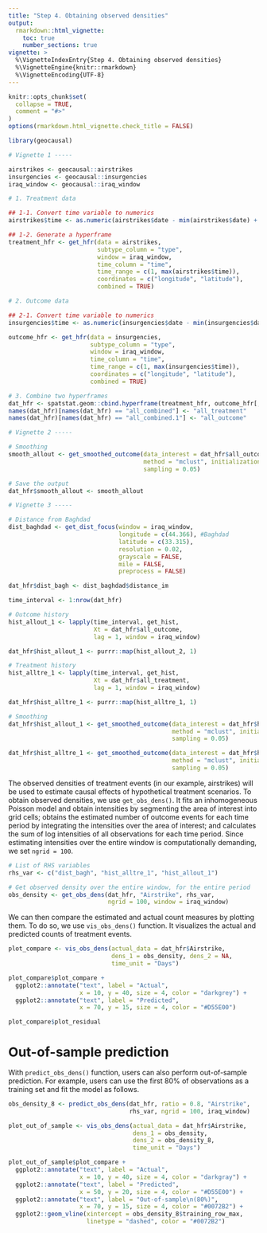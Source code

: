 ```yaml
---
title: "Step 4. Obtaining observed densities"
output: 
  rmarkdown::html_vignette:
    toc: true
    number_sections: true
vignette: >
  %\VignetteIndexEntry{Step 4. Obtaining observed densities}
  %\VignetteEngine{knitr::rmarkdown}
  %\VignetteEncoding{UTF-8}
---
```


<style type = "text/css">
h1.title {
  font-size: 30px;
}
h1 { /* Header 1 */
  font-size: 26px;
}
h2 { /* Header 2 */
    font-size: 18px;
}
h3 { /* Header 3 */
  font-size: 16px;
}
div#TOC li {
    list-style:none;
    background-image:none;
    background-repeat:none;
    background-position:0; 
}
</style>

```r
knitr::opts_chunk$set(
  collapse = TRUE,
  comment = "#>"
)
options(rmarkdown.html_vignette.check_title = FALSE)
```

```r
library(geocausal)
```

```r
# Vignette 1 -----

airstrikes <- geocausal::airstrikes
insurgencies <- geocausal::insurgencies
iraq_window <- geocausal::iraq_window

# 1. Treatment data

## 1-1. Convert time variable to numerics
airstrikes$time <- as.numeric(airstrikes$date - min(airstrikes$date) + 1)

## 1-2. Generate a hyperframe
treatment_hfr <- get_hfr(data = airstrikes,
                         subtype_column = "type",
                         window = iraq_window,
                         time_column = "time",
                         time_range = c(1, max(airstrikes$time)),
                         coordinates = c("longitude", "latitude"),
                         combined = TRUE)

# 2. Outcome data

## 2-1. Convert time variable to numerics
insurgencies$time <- as.numeric(insurgencies$date - min(insurgencies$date) + 1)

outcome_hfr <- get_hfr(data = insurgencies,
                       subtype_column = "type",
                       window = iraq_window,
                       time_column = "time",
                       time_range = c(1, max(insurgencies$time)),
                       coordinates = c("longitude", "latitude"),
                       combined = TRUE)

# 3. Combine two hyperframes
dat_hfr <- spatstat.geom::cbind.hyperframe(treatment_hfr, outcome_hfr[, -1])
names(dat_hfr)[names(dat_hfr) == "all_combined"] <- "all_treatment"
names(dat_hfr)[names(dat_hfr) == "all_combined.1"] <- "all_outcome"

# Vignette 2 -----

# Smoothing
smooth_allout <- get_smoothed_outcome(data_interest = dat_hfr$all_outcome,
                                      method = "mclust", initialization = TRUE,
                                      sampling = 0.05)

# Save the output
dat_hfr$smooth_allout <- smooth_allout

# Vignette 3 -----

# Distance from Baghdad
dist_baghdad <- get_dist_focus(window = iraq_window,
                               longitude = c(44.366), #Baghdad
                               latitude = c(33.315),
                               resolution = 0.02,
                               grayscale = FALSE,
                               mile = FALSE,
                               preprocess = FALSE)

dat_hfr$dist_bagh <- dist_baghdad$distance_im

time_interval <- 1:nrow(dat_hfr)

# Outcome history
hist_allout_1 <- lapply(time_interval, get_hist,
                        Xt = dat_hfr$all_outcome,
                        lag = 1, window = iraq_window)

dat_hfr$hist_allout_1 <- purrr::map(hist_allout_2, 1)

# Treatment history
hist_alltre_1 <- lapply(time_interval, get_hist,
                        Xt = dat_hfr$all_treatment,
                        lag = 1, window = iraq_window)

dat_hfr$hist_alltre_1 <- purrr::map(hist_alltre_1, 1)

# Smoothing
dat_hfr$hist_allout_1 <- get_smoothed_outcome(data_interest = dat_hfr$hist_allout_1,
                                              method = "mclust", initialization = TRUE,
                                              sampling = 0.05)

dat_hfr$hist_alltre_1 <- get_smoothed_outcome(data_interest = dat_hfr$hist_alltre_1,
                                              method = "mclust", initialization = TRUE,
                                              sampling = 0.05)

```

The observed densities of treatment events (in our example, airstrikes) will be used to estimate causal effects of hypothetical treatment scenarios. To obtain observed densities, we use `get_obs_dens()`. It fits an inhomogeneous Poisson model and obtain intensities by segmenting the area of interest into grid cells; obtains the estimated number of outcome events for each time period by integrating the intensities over the area of interest; and calculates the sum of log intensities of all observations for each time period. Since estimating intensities over the entire window is computationally demanding, we set `ngrid = 100`.

```r
# List of RHS variables
rhs_var <- c("dist_bagh", "hist_alltre_1", "hist_allout_1")

# Get observed density over the entire window, for the entire period
obs_density <- get_obs_dens(dat_hfr, "Airstrike", rhs_var, 
                            ngrid = 100, window = iraq_window)
```

We can then compare the estimated and actual count measures by plotting them. To do so, we use `vis_obs_dens()` function. It visualizes the actual and predicted counts of treatment events.

```r
plot_compare <- vis_obs_dens(actual_data = dat_hfr$Airstrike, 
                             dens_1 = obs_density, dens_2 = NA,
                             time_unit = "Days")

plot_compare$plot_compare +
  ggplot2::annotate("text", label = "Actual", 
                    x = 10, y = 40, size = 4, color = "darkgrey") +
  ggplot2::annotate("text", label = "Predicted", 
                    x = 70, y = 15, size = 4, color = "#D55E00")

plot_compare$plot_residual
```

# Out-of-sample prediction

With `predict_obs_dens()` function, users can also perform out-of-sample prediction. For example, users can use the first 80% of observations as a training set and fit the model as follows.

```r
obs_density_8 <- predict_obs_dens(dat_hfr, ratio = 0.8, "Airstrike", 
                                  rhs_var, ngrid = 100, iraq_window)

plot_out_of_sample <- vis_obs_dens(actual_data = dat_hfr$Airstrike, 
                                   dens_1 = obs_density, 
                                   dens_2 = obs_density_8,
                                   time_unit = "Days")

plot_out_of_sample$plot_compare +
  ggplot2::annotate("text", label = "Actual", 
                    x = 10, y = 40, size = 4, color = "darkgray") +
  ggplot2::annotate("text", label = "Predicted", 
                    x = 50, y = 20, size = 4, color = "#D55E00") +
  ggplot2::annotate("text", label = "Out-of-sample\n(80%)", 
                    x = 70, y = 15, size = 4, color = "#0072B2") +
  ggplot2::geom_vline(xintercept = obs_density_8$training_row_max, 
                      linetype = "dashed", color = "#0072B2")
```
